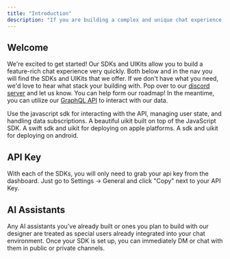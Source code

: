```yaml
---
title: "Introduction"
description: "If you are building a complex and unique chat experience, you've come to the right place!"
---
```


## Welcome

We're excited to get started! Our SDKs and UIKits allow you to build a feature-rich chat experience
very quickly. Both below and in the nav you will find the SDKs and UIKits that we offer. If
we don't have what you need, we'd love to hear what stack your building with. Pop over to our [discord server](https://discord.com/invite/5kwyQCz3zZ)
and let us know. You can help form our roadmap! In the meantime, you can utilize our [GraphQL API](/api-reference/introduction) to interact with
our data.

<CardGroup cols={2}>
  <Card title="JS SDK" icon="js" href="/sdk-reference/javascript/introduction">
    Use the javascript sdk for interacting with the API, managing user state,
    and handling data subscriptions.
  </Card>
  <Card
    title="React UIKit"
    icon="react"
    href="/sdk-reference/react/introduction"
  >
    A beautiful uikit built on top of the JavaScript SDK.
  </Card>
  <Card title="iOS UIKit" icon="apple" href="/sdk-reference/ios/introduction">
    A swift sdk and uikit for deploying on apple platforms.
  </Card>
  <Card
    title="Android UIKit"
    icon="android"
    href="/sdk-reference/android/introduction"
  >
    A sdk and uikit for deploying on android.
  </Card>
</CardGroup>

## API Key

With each of the SDKs, you will only need to grab your api key from the dashboard. Just go to Settings -> General and click
"Copy" next to your API Key.

## AI Assistants

<Note>
  Any AI assistants you've already built or ones you plan to build with our
  designer are treated as special users already integrated into your chat
  environment. Once your SDK is set up, you can immediately DM or chat with them
  in public or private channels.
</Note>

